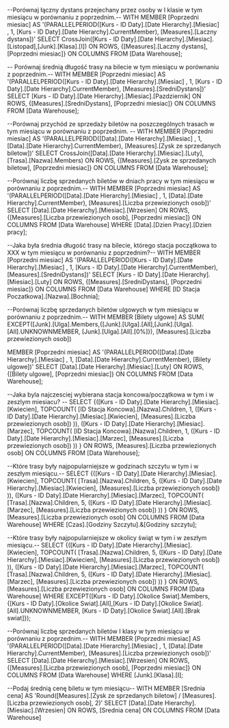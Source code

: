 ﻿--Porównaj łączny dystans przejechany przez osoby w I klasie w tym miesiącu w porównaniu z poprzednim.--
WITH MEMBER [Poprzedni miesiac] AS '(PARALLELPERIOD([Kurs - ID Daty].[Date Hierarchy].[Miesiac]
, 1, [Kurs - ID Daty].[Date Hierarchy].CurrentMember), [Measures].[Laczny dystans])'
SELECT CrossJoin([Kurs - ID Daty].[Date Hierarchy].[Miesiac].[Listopad],[Junk].[Klasa].[I]) ON ROWS,
{[Measures].[Laczny dystans], [Poprzedni miesiac]} ON COLUMNS
FROM [Data Warehouse];

-- Porównaj średnią długość trasy na bilecie w tym miesiącu w porównaniu z poprzednim.--
WITH MEMBER [Poprzedni miesiac] AS '(PARALLELPERIOD([Kurs - ID Daty].[Date Hierarchy].[Miesiac]
, 1, [Kurs - ID Daty].[Date Hierarchy].CurrentMember), [Measures].[SredniDystans])'
SELECT [Kurs - ID Daty].[Date Hierarchy].[Miesiac].[Pazdziernik] ON ROWS,
{[Measures].[SredniDystans], [Poprzedni miesiac]} ON COLUMNS
FROM [Data Warehouse];

--Porównaj przychód ze sprzedaży biletów na poszczególnych trasach w tym miesiącu w porównaniu z poprzednim. --
WITH MEMBER [Poprzedni miesiac] AS '(PARALLELPERIOD([Data].[Date Hierarchy].[Miesiac]
, 1, [Data].[Date Hierarchy].CurrentMember), [Measures].[Zysk ze sprzedanych biletow])'
SELECT CrossJoin([Data].[Date Hierarchy].[Miesiac].[Luty], [Trasa].[Nazwa].Members) ON ROWS,
{[Measures].[Zysk ze sprzedanych biletow], [Poprzedni miesiac]} ON COLUMNS
FROM [Data Warehouse];

--Porównaj liczbę sprzedanych biletów w dniach pracy w tym miesiącu w porównaniu z poprzednim.--
WITH MEMBER [Poprzedni miesiac] AS '(PARALLELPERIOD([Data].[Date Hierarchy].[Miesiac]
, 1, [Data].[Date Hierarchy].CurrentMember), [Measures].[Liczba przewiezionych osob])'
SELECT [Data].[Date Hierarchy].[Miesiac].[Wrzesien] ON ROWS,
{[Measures].[Liczba przewiezionych osob], [Poprzedni miesiac]} ON COLUMNS
FROM [Data Warehouse] WHERE [Data].[Dzien Pracy].[Dzien pracy];

--Jaka była średnia długość trasy na bilecie, którego stacja początkowa to XXX w tym miesiącu w porównaniu z poprzednim?--
WITH MEMBER [Poprzedni miesiac] AS '(PARALLELPERIOD([Kurs - ID Daty].[Date Hierarchy].[Miesiac]
, 1, [Kurs - ID Daty].[Date Hierarchy].CurrentMember), [Measures].[SredniDystans])'
SELECT [Kurs - ID Daty].[Date Hierarchy].[Miesiac].[Luty] ON ROWS,
{[Measures].[SredniDystans], [Poprzedni miesiac]} ON COLUMNS
FROM [Data Warehouse] WHERE [ID Stacja Poczatkowa].[Nazwa].[Bochnia];

--Porównaj liczbę sprzedanych biletów ulgowych w tym miesiącu w porównaniu z poprzednim.--
WITH 
MEMBER [Bilety ulgowe] AS SUM(
EXCEPT([Junk].[Ulga].Members,{[Junk].[Ulga].[All],[Junk].[Ulga].[All].UNKNOWNMEMBER, [Junk].[Ulga].[All].[0%]}),
[Measures].[Liczba przewiezionych osob])

MEMBER [Poprzedni miesiac] AS '(PARALLELPERIOD([Data].[Date Hierarchy].[Miesiac]
, 1, [Data].[Date Hierarchy].CurrentMember), [Bilety ulgowe])'
SELECT [Data].[Date Hierarchy].[Miesiac].[Luty] ON ROWS,
{[Bilety ulgowe], [Poprzedni miesiac]} ON COLUMNS
FROM [Data Warehouse];

--Jaka byla najczesciej wybierana stacja koncowa/początkowa w tym i w zeszlym miesiacu? --
SELECT {([Kurs - ID Daty].[Date Hierarchy].[Miesiac].[Kwiecien], TOPCOUNT(
[ID Stacja Koncowa].[Nazwa].Children, 1, ([Kurs - ID Daty].[Date Hierarchy].[Miesiac].[Kwiecien], [Measures].[Liczba przewiezionych osob])
)),
([Kurs - ID Daty].[Date Hierarchy].[Miesiac].[Marzec], TOPCOUNT(
[ID Stacja Koncowa].[Nazwa].Children, 1, ([Kurs - ID Daty].[Date Hierarchy].[Miesiac].[Marzec], [Measures].[Liczba przewiezionych osob])
))
} ON ROWS,
[Measures].[Liczba przewiezionych osob] ON COLUMNS
FROM [Data Warehouse];

--Które trasy były najpopularniejsze w godzinach szczytu w tym i w zeszłym miesiącu.--
SELECT {([Kurs - ID Daty].[Date Hierarchy].[Miesiac].[Kwiecien], TOPCOUNT(
[Trasa].[Nazwa].Children, 5, ([Kurs - ID Daty].[Date Hierarchy].[Miesiac].[Kwiecien], [Measures].[Liczba przewiezionych osob])
)),
([Kurs - ID Daty].[Date Hierarchy].[Miesiac].[Marzec], TOPCOUNT(
[Trasa].[Nazwa].Children, 5, ([Kurs - ID Daty].[Date Hierarchy].[Miesiac].[Marzec], [Measures].[Liczba przewiezionych osob])
))
} ON ROWS,
[Measures].[Liczba przewiezionych osob] ON COLUMNS
FROM [Data Warehouse] WHERE [Czas].[Godziny Szczytu].&[Godziny szczytu];

--Które trasy były najpopularniejsze w okolicy świąt w tym i w zeszłym miesiącu.--
SELECT {([Kurs - ID Daty].[Date Hierarchy].[Miesiac].[Kwiecien], TOPCOUNT(
[Trasa].[Nazwa].Children, 5, ([Kurs - ID Daty].[Date Hierarchy].[Miesiac].[Kwiecien], [Measures].[Liczba przewiezionych osob])
)),
([Kurs - ID Daty].[Date Hierarchy].[Miesiac].[Marzec], TOPCOUNT(
[Trasa].[Nazwa].Children, 5, ([Kurs - ID Daty].[Date Hierarchy].[Miesiac].[Marzec], [Measures].[Liczba przewiezionych osob])
))
} ON ROWS,
[Measures].[Liczba przewiezionych osob] ON COLUMNS
FROM [Data Warehouse] WHERE 
EXCEPT([Kurs - ID Daty].[Okolice Swiat].Members,{[Kurs - ID Daty].[Okolice Swiat].[All],[Kurs - ID Daty].[Okolice Swiat].[All].UNKNOWNMEMBER,
[Kurs - ID Daty].[Okolice Swiat].[All].[Brak swiat]});

--Porównaj liczbę sprzedanych biletów I klasy w tym miesiącu w porównaniu z poprzednim.--
WITH MEMBER [Poprzedni miesiac] AS '(PARALLELPERIOD([Data].[Date Hierarchy].[Miesiac]
, 1, [Data].[Date Hierarchy].CurrentMember), [Measures].[Liczba przewiezionych osob])'
SELECT [Data].[Date Hierarchy].[Miesiac].[Wrzesien] ON ROWS,
{[Measures].[Liczba przewiezionych osob], [Poprzedni miesiac]} ON COLUMNS
FROM [Data Warehouse] WHERE [Junk].[Klasa].[I];

--Podaj średnią cenę biletu w tym miesiącu--
WITH MEMBER [Srednia cena] 
AS 'Round([Measures].[Zysk ze sprzedanych biletow] / [Measures].[Liczba przewiezionych osob], 2)'
SELECT [Data].[Date Hierarchy].[Miesiac].[Wrzesien] ON ROWS,
[Srednia cena] ON COLUMNS
FROM [Data Warehouse]